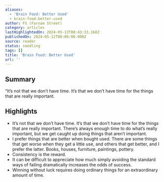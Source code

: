 ```yaml
---
aliases:
  - 'Brain Food: Better Used'
  - brain-food-better-used
author: FS (Farnam Street)
category: articles
lastHighlightedOn: 2024-05-13T08:43:33.168Z
publishedOn: 2024-05-12T00:00:00.000Z
source: reader
status: seedling
tags: []
title: 'Brain Food: Better Used'
url: ''
---
```

## Summary

“It’s not that we don’t have time. It’s that we don’t have time for the things that are really important.

## Highlights

- It’s not that we don’t have time. It’s that we don’t have time for the things that are really important. There’s always enough time to do what’s really important, but we get caught up doing things that aren’t important.
- I prefer things that are better when bought used. There are some things that get worse when they get a little use, and others that get better, and I prefer the latter. Books, houses, furniture, paintings, pottery.
- Consistency is the reward.
- It can be difficult to appreciate how much simply avoiding the standard ways of failing dramatically increases the odds of success.
- Winning without luck requires doing ordinary things for an extraordinary amount of time.

